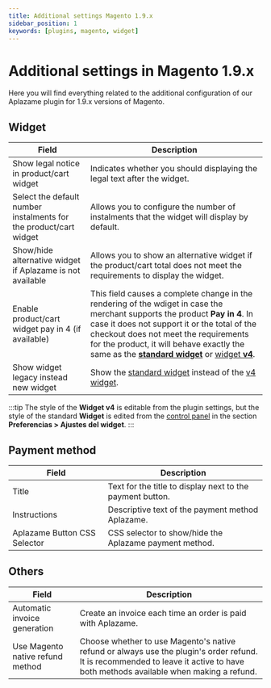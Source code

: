 ```yaml
---
title: Additional settings Magento 1.9.x
sidebar_position: 1
keywords: [plugins, magento, widget]
---
```

# Additional settings in Magento 1.9.x
Here you will find everything related to the additional configuration of our Aplazame plugin for 1.9.x versions of Magento.

## Widget

Field | Description
----- | -----------
Show legal notice in product/cart widget | Indicates whether you should displaying the legal text after the widget.
Select the default number instalments for the product/cart widget | Allows you to configure the number of instalments that the widget will display by default.
Show/hide alternative widget if Aplazame is not available | Allows you to show an alternative widget if the product/cart total does not meet the requirements to display the widget.
Enable product/cart widget pay in 4 (if available) | This field causes a complete change in the rendering of the wdiget in case the merchant supports the product **Pay in 4**. In case it does not support it or the total of the checkout does not meet the requirements for the product, it will behave exactly the same as the [**standard widget**](../../../api/widget/installment-payment#simulation) or [widget **v4**](../../../api/widget/widget-v4).
Show widget legacy instead new widget | Show the [standard widget](../../../api/widget/installment-payment#simulation) instead of the [v4 widget](../../../api/widget/widget-v4).
:::tip
  The style of the  **Widget v4** is editable from the plugin settings, but the style of the standard **Widget** is edited from the [control panel](https://vendors.aplazame.com/) in the section **Preferencias > Ajustes del widget**.
:::

## Payment method

Field | Description
----- | -----------
Title | Text for the title to display next to the payment button.
Instructions | Descriptive text of the payment method Aplazame.
Aplazame Button CSS Selector | CSS selector to show/hide the Aplazame payment method.

## Others

Field | Description
----- | -----------
Automatic invoice generation | Create an invoice each time an order is paid with Aplazame.
Use Magento native refund method | Choose whether to use Magento's native refund or always use the plugin's order refund. It is recommended to leave it active to have both methods available when making a refund.
